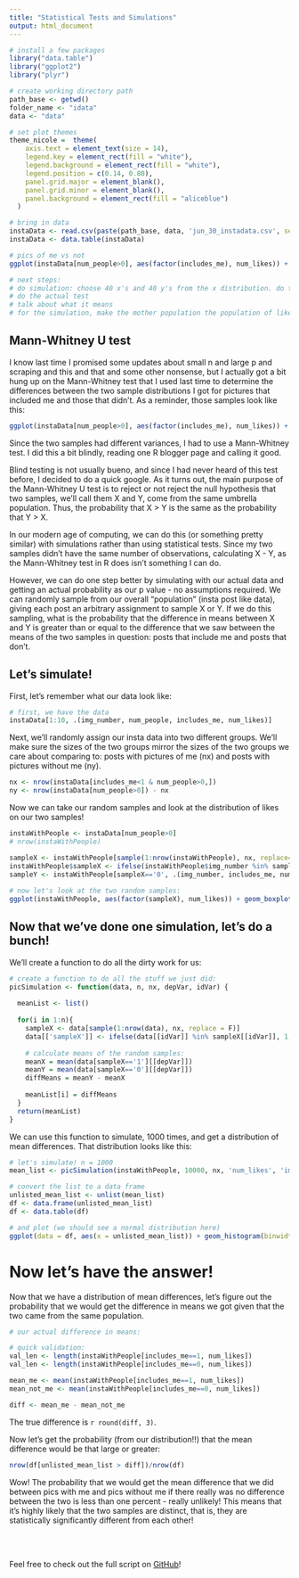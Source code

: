 ```yaml
---
title: "Statistical Tests and Simulations"
output: html_document
---
```


```r
# install a few packages
library("data.table")
library("ggplot2")
library("plyr")

# create working directory path
path_base <- getwd()
folder_name <- "idata"
data <- "data"

# set plot themes
theme_nicole =  theme(
    axis.text = element_text(size = 14),
    legend.key = element_rect(fill = "white"),
    legend.background = element_rect(fill = "white"),
    legend.position = c(0.14, 0.80),
    panel.grid.major = element_blank(),
    panel.grid.minor = element_blank(),
    panel.background = element_rect(fill = "aliceblue")
  )

# bring in data
instaData <- read.csv(paste(path_base, data, 'jun_30_instadata.csv', sep = '/'), sep = ',', header = TRUE)
instaData <- data.table(instaData)

# pics of me vs not
ggplot(instaData[num_people>0], aes(factor(includes_me), num_likes)) + geom_boxplot() + xlab('Includes me - 0: nope, 1:yes!') + ylab('Number of likes') + theme_nicole

# next steps:
# do simulation: choose 40 x's and 40 y's from the x distribution. do the basic wilkinsin stuff 
# do the actual test
# talk about what it means
# for the simulation, make the mother population the population of likes in general, because that's the population that all the x's and y's would come from otherwise.
```

## Mann-Whitney U test
I know last time I promised some updates about small n and large p and scraping and this and that and some other nonsense, but I actually got a bit hung up on the Mann-Whitney test that I used last time to determine the differences between the two sample distributions I got for pictures that included me and those that didn't. As a reminder, those samples look like this:

```r
ggplot(instaData[num_people>0], aes(factor(includes_me), num_likes)) + geom_boxplot() + xlab('Includes me - 0: nope, 1:yes!') + ylab('Number of likes') + theme_nicole
```

Since the two samples had different variances, I had to use a Mann-Whitney test. I did this a bit blindly, reading one R blogger page and calling it good. 

Blind testing is not usually bueno, and since I had never heard of this test before, I decided to do a quick google. As it turns out, the main purpose of the Mann-Whitney U test is to reject or not reject the null hypothesis that two samples, we'll call them X and Y, come from the same umbrella population. Thus, the probability that X > Y is the same as the probability that Y > X. 

In our modern age of computing, we can do this (or something pretty similar) with simulations rather than using statistical tests. Since my two samples didn't have the same number of observations, calculating X - Y, as the Mann-Whitney test in R does isn't something I can do. 

However, we can do one step better by simulating with our actual data and getting an actual probability as our p value - no assumptions required. We can randomly sample from our overall "population" (insta post like data), giving each post an arbitrary assignment to sample X or Y. If we do this sampling, what is the probability that the difference in means between X and Y is greater than or equal to the difference that we saw between the means of the two samples in question: posts that include me and posts that don't.

## Let's simulate!
First, let's remember what our data look like:
```r
# first, we have the data
instaData[1:10, .(img_number, num_people, includes_me, num_likes)]
```

Next, we'll randomly assign our insta data into two different groups. We'll make sure the sizes of the two groups mirror the sizes of the two groups we care about comparing to: posts with pictures of me (nx) and posts with pictures without me (ny). 

```r
nx <- nrow(instaData[includes_me<1 & num_people>0,])
ny <- nrow(instaData[num_people>0]) - nx
```

Now we can take our random samples and look at the distribution of likes on our two samples!

```r
instaWithPeople <- instaData[num_people>0]
# nrow(instaWithPeople)

sampleX <- instaWithPeople[sample(1:nrow(instaWithPeople), nx, replace=F), .(img_number,includes_me, num_likes)]
instaWithPeople$sampleX <- ifelse(instaWithPeople$img_number %in% sampleX$img_number,1,0)
sampleY <- instaWithPeople[sampleX=='0', .(img_number, includes_me, num_likes)]
 
# now let's look at the two random samples:
ggplot(instaWithPeople, aes(factor(sampleX), num_likes)) + geom_boxplot() + xlab('in random sample 1 - 0:nope, 1:yes!') + ylab('Number of likes') + theme_nicole
```

## Now that we've done one simulation, let's do a bunch!
We'll create a function to do all the dirty work for us:

```r

# create a function to do all the stuff we just did:
picSimulation <- function(data, n, nx, depVar, idVar) {
  
  meanList <- list()
  
  for(i in 1:n){
    sampleX <- data[sample(1:nrow(data), nx, replace = F)]
    data[['sampleX']] <- ifelse(data[[idVar]] %in% sampleX[[idVar]], 1, 0)
    
    # calculate means of the random samples:
    meanX = mean(data[sampleX=='1'][[depVar]])
    meanY = mean(data[sampleX=='0'][[depVar]])
    diffMeans = meanY - meanX
    
    meanList[i] = diffMeans
  }
  return(meanList)
}
```

We can use this function to simulate, 1000 times, and get a distribution of mean differences. That distribution looks like this:

```r
# let's simulate! n = 1000
mean_list <- picSimulation(instaWithPeople, 10000, nx, 'num_likes', 'img_number')

# convert the list to a data frame
unlisted_mean_list <- unlist(mean_list)
df <- data.frame(unlisted_mean_list)
df <- data.table(df)

# and plot (we should see a normal distribution here)
ggplot(data = df, aes(x = unlisted_mean_list)) + geom_histogram(binwidth = .5) + theme_nicole
```

# Now let's have the answer!
Now that we have a distribution of mean differences, let's figure out the probability that we would get the difference in means we got given that the two came from the same population. 

```r
# our actual difference in means:

# quick validation:
val_len <- length(instaWithPeople[includes_me==1, num_likes])
val_len <- length(instaWithPeople[includes_me==0, num_likes])

mean_me <- mean(instaWithPeople[includes_me==1, num_likes])
mean_not_me <- mean(instaWithPeople[includes_me==0, num_likes])

diff <- mean_me - mean_not_me
```

The true difference is `r round(diff, 3)`. 

Now let's get the probability (from our distribution!!) that the mean difference would be that large or greater:

```r
nrow(df[unlisted_mean_list > diff])/nrow(df)
```

Wow! The probability that we would get the mean difference that we did between pics with me and pics without me if there really was no difference between the two is less than one percent - really unlikely! This means that it's highly likely that the two samples are distinct, that is, they are statistically significantly different from each other!

<br>
<br>

Feel free to check out the full script on [GitHub](http://github.com/nicoleozm/idata)!

